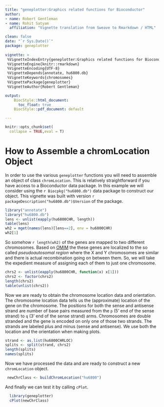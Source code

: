 ---
title: "geneplotter:Graphics related functions for Bioconductor"
author:
- name: Robert Gentleman
- name: Rohit Satyam
  affiliation: "Vignette translation from Sweave to Rmarkdown / HTML"

clean: false
date: "`r Sys.Date()`"
package: geneplotter
      
vignette: >
 %VignetteIndexEntry{geneplotter:Graphics related functions for Bioconductor}
 %VignetteEngine{knitr::rmarkdown}
 %VignetteEncoding{UTF-8}  
 %VignetteDepends{annotate, hu6800.db}
 %VignetteKeywords{chromosomes}
 %VignettePackage{geneplotter}
 %VignetteAuthor{Robert Gentleman}

output: 
    BiocStyle::html_document:
      toc_float: true
    BiocStyle::pdf_document: default

---


```{r, include = FALSE}
knitr::opts_chunk$set(
  collapse = TRUE,eval = T)
```

# How to Assemble a chromLocation Object
In order to use the various `geneplotter` functions you will
need to assemble an object of class `chromLocation`.
This is relatively straightforward if you have access to a Bioconductor
data package. In this example we will consider using the
`r Biocpkg("hu6800.db")` data package to construct our object. This vignette
was built with version `r packageDescription("hu6800.db")$Version` of
the package.

```{r loaddata, message=F,warning=F}
library("annotate")
library("hu6800.db")
lens <- unlist(eapply(hu6800CHR, length))
table(lens)
wh2 = mget(names(lens)[lens==2], env = hu6800CHR)
wh2[1]
```

So somehow `r length(wh2)` of the genes are mapped to two
different chromosomes.  Based on [OMIM](https://www.omim.org/) the these genes
are localized to the so called *pseudoautosomal region* where the X and Y
chromosomes are similar and there is actual recombination going on
between them. So, we will take the expedient measure of assigning each of them 
to just one chromosome.

```{r fixdata}
chrs2 <- unlist(eapply(hu6800CHR, function(x) x[1]))
chrs2 <- factor(chrs2)
length(chrs2)
table(unlist(chrs2))
```

Now we are ready to obtain the chromosome location data and
orientation.  The chromosome location data tells us the (approximate)
location of the gene on the chromosome.  The positions for both the
sense and antisense strand are number of base pairs measured from the
`p` (5' end of the sense strand) to `q` (3' end of the sense strand) arms.
Chromosomes are double stranded and the gene is encoded on only one of
those two strands. The strands are labeled plus and minus (sense and
antisense).  We use both the location and the orientation when making
plots.

```{r strandloc}
strand <- as.list(hu6800CHRLOC)
splits <- split(strand, chrs2)
length(splits)
names(splits)
```

Now we have processed the data and are ready to construct a new
`chromLocation` object.

```{r chrloc}
 newChrClass <- buildChromLocation("hu6800")
```

And finally we can test it by calling `cPlot`.

```{r cPlot, fig=TRUE}
  library(geneplotter)
  cPlot(newChrClass)
```
